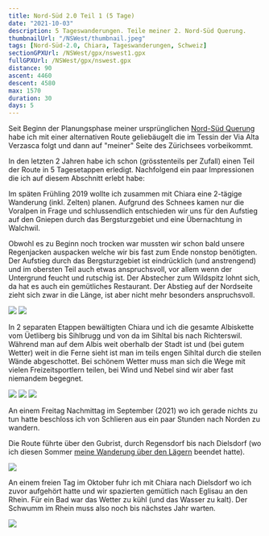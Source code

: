 ```yaml
---
title: Nord-Süd 2.0 Teil 1 (5 Tage)
date: "2021-10-03"
description: 5 Tageswanderungen. Teile meiner 2. Nord-Süd Querung.
thumbnailUrl: "/NSWest/thumbnail.jpeg"
tags: [Nord-Süd-2.0, Chiara, Tageswanderungen, Schweiz]
sectionGPXUrl: /NSWest/gpx/nswest1.gpx
fullGPXUrl: /NSWest/gpx/nswest.gpx
distance: 90
ascent: 4460
descent: 4580
max: 1570
duration: 30
days: 5
---
```


Seit Beginn der Planungsphase meiner ursprünglichen <a href="/wanderungen/#ns">Nord-Süd Querung</a> habe ich mit einer alternativen Route geliebäugelt die im Tessin der Via Alta Verzasca folgt und dann auf "meiner" Seite des Zürichsees vorbeikommt.

In den letzten 2 Jahren habe ich schon (grösstenteils per Zufall) einen Teil der Route in 5 Tagesetappen erledigt. Nachfolgend ein paar Impressionen die ich auf diesem Abschnitt erlebt habe:

Im späten Frühling 2019 wollte ich zusammen mit Chiara eine 2-tägige Wanderung (inkl. Zelten) planen. Aufgrund des Schnees kamen nur die Voralpen in Frage und schlussendlich entschieden wir uns für den Aufstieg auf den Gniepen durch das Bergsturzgebiet und eine Übernachtung in Walchwil.

Obwohl es zu Beginn noch trocken war mussten wir schon bald unsere Regenjacken auspacken welche wir bis fast zum Ende nonstop benötigten. Der Aufstieg durch das Bergsturzgebiet ist eindrücklich (und anstrengend) und im obersten Teil auch etwas anspruchsvoll, vor allem wenn der Untergrund feucht und rutschig ist. Der Abstecher zum Wildspitz lohnt sich, da hat es auch ein gemütliches Restaurant. Der Abstieg auf der Nordseite zieht sich zwar in die Länge, ist aber nicht mehr besonders anspruchsvoll.

<Img
	src="/NSWest/1.jpeg"
	d="Die Abrisskante des Bergsturzes ist heute noch deutlich zu sehen."
/>
<Img src="/NSWest/2.jpeg" d="Rigi Kulm, noch teilweise Schneebedeckt" />

In 2 separaten Etappen bewältigten Chiara und ich die gesamte Albiskette vom Üetliberg bis Sihlbrugg und von da im Sihltal bis nach Richterswil. Während man auf dem Albis weit oberhalb der Stadt ist und (bei gutem Wetter) weit in die Ferne sieht ist man im teils engen Sihltal durch die steilen Wände abgeschottet. Bei schönem Wetter muss man sich die Wege mit vielen Freizeitsportlern teilen, bei Wind und Nebel sind wir aber fast niemandem begegnet.

<Img
	src="/NSWest/3.jpeg"
	d="Die lokalen Anwohner wissen wie viel Platz ihr Auto braucht..."
/>
<Img
	src="/NSWest/4.jpeg"
	d="Zürich (im Hintergrund) zeigt sich kurz durch den Nebel vom Hochwachtturm"
/>
<Img src="/NSWest/5.jpeg" d=" " />

An einem Freitag Nachmittag im September (2021) wo ich gerade nichts zu tun hatte beschloss ich von Schlieren aus ein paar Stunden nach Norden zu wandern.

Die Route führte über den Gubrist, durch Regensdorf bis nach Dielsdorf (wo ich diesen Sommer <a href="/blog/2021-06-26-lagern/">meine Wanderung über den Lägern</a> beendet hatte).

<Img src="/NSWest/6.jpeg" d="Die Limmat bei Schlieren" />

An einem freien Tag im Oktober fuhr ich mit Chiara nach Dielsdorf wo ich zuvor aufgehört hatte und wir spazierten gemütlich nach Eglisau an den Rhein. Für ein Bad war das Wetter zu kühl (und das Wasser zu kalt). Der Schwumm im Rhein muss also noch bis nächstes Jahr warten.

<Img src="/NSWest/7.jpeg" d="Der Rhein, spiegelglatt. Nahe Eglisau" />

